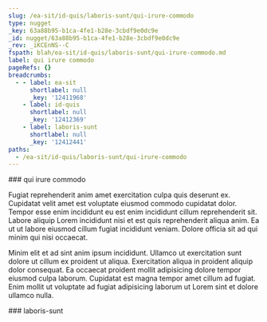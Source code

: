 ```yaml
---
slug: /ea-sit/id-quis/laboris-sunt/qui-irure-commodo
type: nugget
_key: 63a88b95-b1ca-4fe1-b28e-3cbdf9e0dc9e
_id: nugget/63a88b95-b1ca-4fe1-b28e-3cbdf9e0dc9e
_rev: _iKCEnNS--C
fspath: blah/ea-sit/id-quis/laboris-sunt/qui-irure-commodo.md
label: qui irure commodo
pageRefs: {}
breadcrumbs:
  - - label: ea-sit
      shortlabel: null
      _key: '12411968'
    - label: id-quis
      shortlabel: null
      _key: '12412369'
    - label: laboris-sunt
      shortlabel: null
      _key: '12412441'
paths:
  - /ea-sit/id-quis/laboris-sunt/qui-irure-commodo
---
```


<NuggetArea>
<Nugget slug="/ea-sit/id-quis/laboris-sunt/qui-irure-commodo" type="nugget" _key="63a88b95-b1ca-4fe1-b28e-3cbdf9e0dc9e" _id="nugget/63a88b95-b1ca-4fe1-b28e-3cbdf9e0dc9e" _rev="_iKCEnNS--C" fspath="blah/ea-sit/id-quis/laboris-sunt/qui-irure-commodo.md" label="qui irure commodo" paths="/ea-sit/id-quis/laboris-sunt/qui-irure-commodo">
<NuggetBody>
### qui irure commodo

Fugiat reprehenderit anim amet exercitation culpa quis deserunt ex. Cupidatat velit amet est voluptate eiusmod commodo cupidatat dolor. Tempor esse enim incididunt eu est enim incididunt cillum reprehenderit sit. Labore aliquip Lorem incididunt nisi et est quis reprehenderit aliqua anim. Ea ut ut labore eiusmod cillum fugiat incididunt veniam. Dolore officia sit ad qui minim qui nisi occaecat.

Minim elit et ad sint anim ipsum incididunt. Ullamco ut exercitation sunt dolore ut cillum ex proident ut aliqua. Exercitation aliqua in proident aliquip dolor consequat. Ea occaecat proident mollit adipisicing dolore tempor eiusmod culpa laborum. Cupidatat est magna tempor amet cillum ad fugiat. Enim mollit ut voluptate ad fugiat adipisicing laborum ut Lorem sint et dolore ullamco nulla.

</NuggetBody>
<Breadcrumbs>
<Crumbs>
<Crumb _key="12411968" label="ea-sit" /><Crumb _key="12412369" label="id-quis" /><Crumb _key="12412441" label="laboris-sunt" />
</Crumbs>
</Breadcrumbs>
</Nugget>

<NuggetsInbound>
</NuggetsInbound>
<NuggetsOutbound>
</NuggetsOutbound>
</NuggetArea>
<PassagesInbound>
<Passage direction="inbound" type="passage" _key="12412441" _id="passage/12412441" _rev="_iKCEnNS--A" label="laboris-sunt" passage="laboris-sunt" fspath="blah/ea-sit/id-quis/laboris-sunt" paths="/ea-sit/id-quis/laboris-sunt" slug="/ea-sit/id-quis/laboris-sunt">
<NuggetBody>
### laboris-sunt

</NuggetBody>
<Breadcrumbs>
<Crumbs>
<Crumb _key="12411968" label="ea-sit" /><Crumb _key="12412369" label="id-quis" />
</Crumbs>
</Breadcrumbs>
</Passage>

</PassagesInbound>
<PassagesOutbound>
</PassagesOutbound>